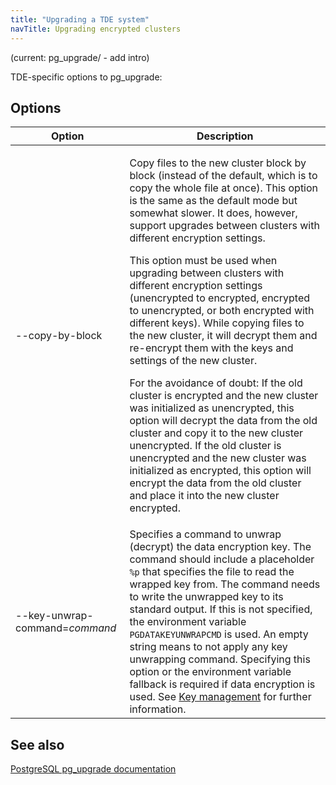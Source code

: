 ```yaml
---
title: "Upgrading a TDE system"
navTitle: Upgrading encrypted clusters
---
```



(current: pg_upgrade/ - add intro)

TDE-specific options to pg_upgrade:

## Options

| Option | Description | 
| ------- | ---------- |
| --copy-by-block | <p>Copy files to the new cluster block by block (instead of the default, which is to copy the whole file at once). This option is the same as the default mode but somewhat slower. It does, however, support upgrades between clusters with different encryption settings.  </p> <p> This option must be used when upgrading between clusters with different encryption settings (unencrypted to encrypted, encrypted to unencrypted, or both encrypted with different keys). While copying files to the new cluster, it will decrypt them and re-encrypt them with the keys and settings of the new cluster. </p> <p>  For the avoidance of doubt: If the old cluster is encrypted and the new cluster was initialized as unencrypted, this option will decrypt the data from the old cluster and copy it to the new cluster unencrypted. If the old cluster is unencrypted and the new cluster was initialized as encrypted, this option will encrypt the data from the old cluster and place it into the new cluster encrypted. </p> |
| --key-unwrap-command=*command* | Specifies a command to unwrap (decrypt) the data encryption key. The command should include a placeholder `%p` that specifies the file to read the wrapped key from. The command needs to write the unwrapped key to its standard output. If this is not specified, the environment variable `PGDATAKEYUNWRAPCMD` is used. An empty string means to not apply any key unwrapping command. Specifying this option or the environment variable fallback is required if data encryption is used. See [Key management](/tde/latest/#key-management) for further information. |

## See also
[PostgreSQL pg_upgrade documentation](https://www.postgresql.org/docs/15/pgupgrade.html)